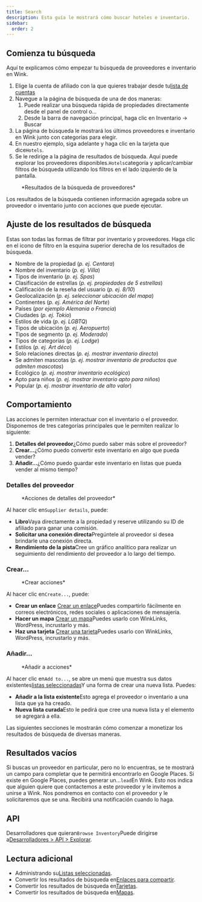 ```yaml
---
title: Search
description: Esta guía le mostrará cómo buscar hoteles e inventario.
sidebar:
  order: 2
---
```


## Comienza tu búsqueda

Aquí te explicamos cómo empezar tu búsqueda de proveedores e inventario en Wink.

1. Elige la cuenta de afiliado con la que quieres trabajar desde tu[lista de cuentas](https://studio.wink.travel/company/list)
2. Navegue a la página de búsqueda de una de dos maneras:
   1. Puede realizar una búsqueda rápida de propiedades directamente desde el panel de control o...
   2. Desde la barra de navegación principal, haga clic en Inventario → Buscar
3. La página de búsqueda le mostrará los últimos proveedores e inventario en Wink junto con categorías para elegir.
4. En nuestro ejemplo, siga adelante y haga clic en la tarjeta que dice`Hotels`.
5. Se le redirige a la página de resultados de búsqueda. Aquí puede explorar los proveedores disponibles.`Hotels`categoría y aplicar/cambiar filtros de búsqueda utilizando los filtros en el lado izquierdo de la pantalla.

<figure>
  <CloudinaryImage width="700" height="570" resize="scale" quality="best" alt="Resultados de la búsqueda" src="academy/search-results" errorImage="noimage_opaque_nyrtl0.png" />

  <figcaption>*Resultados de la búsqueda de proveedores*</figcaption>
</figure>


Los resultados de la búsqueda contienen información agregada sobre un proveedor o inventario junto con acciones que puede ejecutar.

## Ajuste de los resultados de búsqueda

Estas son todas las formas de filtrar por inventario y proveedores. Haga clic en el icono de filtro en la esquina superior derecha de los resultados de búsqueda.

* Nombre de la propiedad (*p. ej. Centara*)
* Nombre del inventario (*p. ej. Villa*)
* Tipos de inventario (*p. ej. Spas*)
* Clasificación de estrellas (*p. ej. propiedades de 5 estrellas*)
* Calificación de la reseña del usuario (*p. ej. 8/10*)
* Geolocalización (*p. ej. seleccionar ubicación del mapa*)
* Continentes (*p. ej. América del Norte*)
* Países (*por ejemplo Alemania o Francia*)
* Ciudades (*p. ej. Tokio*)
* Estilos de vida (*p. ej. LGBTQ*)
* Tipos de ubicación (*p. ej. Aeropuerto*)
* Tipos de segmento (*p. ej. Moderado*)
* Tipos de categorías (*p. ej. Lodge*)
* Estilos (*p. ej. Art déco*)
* Solo relaciones directas (*p. ej. mostrar inventario directo*)
* Se admiten mascotas (*p. ej. mostrar inventario de productos que admiten mascotas*)
* Ecológico (*p. ej. mostrar inventario ecológico*)
* Apto para niños (*p. ej. mostrar inventario apto para niños*)
* Popular (*p. ej. mostrar inventario de alto valor*)

## Comportamiento

Las acciones le permiten interactuar con el inventario o el proveedor. Disponemos de tres categorías principales que le permiten realizar lo siguiente:

1. **Detalles del proveedor**¿Cómo puedo saber más sobre el proveedor?
2. **Crear...**¿Cómo puedo convertir este inventario en algo que pueda vender?
3. **Añadir...**¿Cómo puedo guardar este inventario en listas que pueda vender al mismo tiempo?

### Detalles del proveedor

<figure>
  <CloudinaryImage width="350" height="190" resize="scale" quality="best" alt="Detalles del proveedor" src="academy/supplier-details" errorImage="noimage_opaque_nyrtl0.png" />

  <figcaption>*Acciones de detalles del proveedor*</figcaption>
</figure>


Al hacer clic en`Supplier details`, puede:

* **Libro**Vaya directamente a la propiedad y reserve utilizando su ID de afiliado para ganar una comisión.
* **Solicitar una conexión directa**Pregúntele al proveedor si desea brindarle una conexión directa.
* **Rendimiento de la pista**Cree un gráfico analítico para realizar un seguimiento del rendimiento del proveedor a lo largo del tiempo.

### Crear...

<figure>
  <CloudinaryImage width="350" height="238" resize="scale" quality="best" alt="Comportamiento" src="academy/inventory-actions" errorImage="noimage_opaque_nyrtl0.png" />

  <figcaption>*Crear acciones*</figcaption>
</figure>


Al hacer clic en`Create...`, puede:

* **Crear un enlace** [Crear un enlace](/studio/shareable-links)Puedes compartirlo fácilmente en correos electrónicos, redes sociales o aplicaciones de mensajería.
* **Hacer un mapa** [Crear un mapa](/studio/maps)Puedes usarlo con WinkLinks, WordPress, incrustarlo y más.
* **Haz una tarjeta** [Crear una tarjeta](/studio/cards)Puedes usarlo con WinkLinks, WordPress, incrustarlo y más.

### Añadir...

<figure>
  <CloudinaryImage width="350" height="203" resize="scale" quality="best" alt="Comportamiento" src="academy/add-to" errorImage="noimage_opaque_nyrtl0.png" />

  <figcaption>*Añadir a acciones*</figcaption>
</figure>


Al hacer clic en`Add to...`, se abre un menú que muestra sus datos existentes[listas seleccionadas](/studio/curated-lists)Y una forma de crear una nueva lista. Puedes:

* **Añadir a la lista existente**Esto agrega el proveedor o inventario a una lista que ya ha creado.
* **Nueva lista curada**Esto le pedirá que cree una nueva lista y el elemento se agregará a ella.

Las siguientes secciones le mostrarán cómo comenzar a monetizar los resultados de búsqueda de diversas maneras.

## Resultados vacíos

Si buscas un proveedor en particular, pero no lo encuentras, se te mostrará un campo para completar que te permitirá encontrarlo en Google Places. Si existe en Google Places, puedes generar un...`lead`En Wink.
Esto nos indica que alguien quiere que contactemos a este proveedor y le invitemos a unirse a Wink. Nos pondremos en contacto con el proveedor y le solicitaremos que se una. Recibirá una notificación cuando lo haga.

## API

Desarrolladores que quieran`Browse Inventory`Puede dirigirse a[Desarrolladores > API > Explorar](/developers/apis/#browse-api).

## Lectura adicional

* Administrando su[Listas seleccionadas](/studio/curated-lists).
* Convertir los resultados de búsqueda en[Enlaces para compartir](/studio/shareable-links).
* Convertir los resultados de búsqueda en[Tarjetas](/studio/cards).
* Convertir los resultados de búsqueda en[Mapas](/studio/maps).

